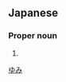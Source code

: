 ==Japanese==
{{ja-kanjitab|有|美}}

===Proper noun===
{{ja-pos|proper|ゆみ}}

# {{given name|female|lang=ja}}

[[Category:Japanese female given names|ゆみ]]